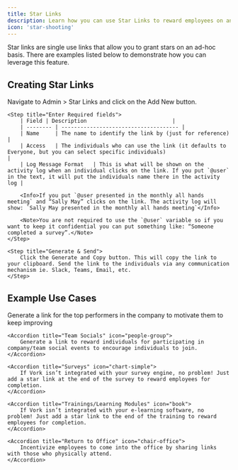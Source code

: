 ```yaml
---
title: Star Links
description: Learn how you can use Star Links to reward employees on an ad-hoc basis.
icon: 'star-shooting'
---
```


Star links are single use links that allow you to grant stars on an ad-hoc basis. There are examples listed below to demonstrate how you can leverage this feature.

## Creating Star Links

<Steps>
    <Step title="Create Link">
        Navigate to Admin > Star Links and click on the Add New button.
    </Step>

    <Step title="Enter Required fields">
        | Field | Description                           |
        | -------- | ------------------------------------- |
        | Name     | The name to identify the link by (just for reference)                  |
        | Access   | The individuals who can use the link (it defaults to Everyone, but you can select specific individuals)                         |
        | Log Message Format   | This is what will be shown on the activity log when an individual clicks on the link. If you put `@user` in the text, it will put the individuals name there in the activity log |

        <Info>If you put `@user presented in the monthly all hands meeting` and “Sally May” clicks on the link. The activity log will show: `Sally May presented in the monthly all hands meeting`</Info>

        <Note>You are not required to use the `@user` variable so if you want to keep it confidential you can put something like: “Someone completed a survey”.</Note>
    </Step>

    <Step title="Generate & Send">
        Click the Generate and Copy button. This will copy the link to your clipboard. Send the link to the individuals via any communication mechanism ie. Slack, Teams, Email, etc.
    </Step>
</Steps>

## Example Use Cases

<AccordionGroup>
    <Accordion title="Top Performers" icon="badge">
        Generate a link for the top performers in the company to motivate them to keep improving
    </Accordion>

    <Accordion title="Team Socials" icon="people-group">
        Generate a link to reward individuals for participating in company/team social events to encourage individuals to join.
    </Accordion>

    <Accordion title="Surveys" icon="chart-simple">
        If Vork isn’t integrated with your survey engine, no problem! Just add a star link at the end of the survey to reward employees for completion.
    </Accordion>

    <Accordion title="Trainings/Learning Modules" icon="book">
        If Vork isn’t integrated with your e-learning software, no problem! Just add a star link to the end of the training to reward employees for completion.
    </Accordion>

    <Accordion title="Return to Office" icon="chair-office">
        Incentivize employees to come into the office by sharing links with those who physically attend.
    </Accordion>
</AccordionGroup>
